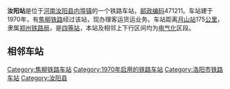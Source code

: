 {{noteTA
|1=zh-cn:始发车次; zh-hk:列車班次;
|2=zh-cn:车次; zh-hk:班次;
}}
{{Infobox China railway station 
|车站名称 = 汝阳站
|车站名称拼音 = 
|车站代码=44204
|电报码 = RYF
|拼音码 = RYA
|车站位置= [[河南|河南]][[汝阳县|汝阳县]][[内埠镇|内埠镇]]
|归属 = [[郑州铁路局|郑州铁路局]]
|车站等级 = [[四等站_(中铁)|四等站]]
|线路 = [[焦柳铁路|焦柳铁路]]
}}
'''汝阳站'''是位于[[河南|河南]][[汝阳县|汝阳县]][[内埠镇|内埠镇]]的一个铁路车站，[[邮政编码|邮政编码]]471211。车站建于1970年，有[[焦柳铁路|焦柳铁路]]经过该站，现办理客运货运业务。车站距离[[月山站|月山站]]175[[公里|公里]]，隶属[[郑州铁路局|郑州铁路局]]，是[[四等站_(中铁)|四等站]]，本站及相邻上下行区间均为[[电气化|电气化]]区段。

==相邻车站==
{{start rail box|[[File:China_Railways.svg|16px]][[中国铁路|中国铁路]]}}
{{s-inop|[[伊川站|伊川站]]<br><s>[[白银坡站|白银坡站]]</s>、<s>[[高河站|高河站]]</s>(已撤销)|{{站|月山}}方向}}
{{s-line|[[焦柳铁路|焦柳铁路]]<br>← 19km 汝阳站 7.5km →}}
{{s-inop|[[临汝镇站|临汝镇站]]|{{站|柳州}}方向}}
{{end box}}
{{焦柳铁路}}
{{铁路车站小作品}}
{{河南小作品}}

[[Category:焦柳铁路车站|Category:焦柳铁路车站]]
[[Category:1970年启用的铁路车站|Category:1970年启用的铁路车站]]
[[Category:洛阳市铁路车站|Category:洛阳市铁路车站]]
[[Category:汝阳县|Category:汝阳县]]